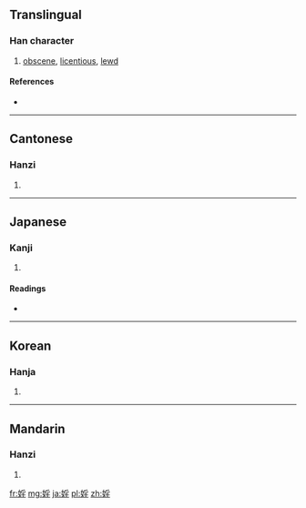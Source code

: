 {{also|淫}}
==Translingual==

===Han character===
{{Han char|rn=38|rad=女|as=08|sn=11|four=4241<sub>4</sub>|canj=女月竹土 (VBHG)}}

# [[obscene]], [[licentious]], [[lewd]]

====References====
* {{Han ref|kx=0265.220|dkj=06440|dj=0532.200|hdz=21060.080|uh=5A6C|ud=23148|bh=D4D9|bd=54489}}

----

==Cantonese==

===Hanzi===
{{yue-hanzi|jyut=|y=yam4}}

# {{defn|Cantonese|sort=女08}}

----

==Japanese==

===Kanji===
{{ja-kanji|grade=|rs=女08}}

# {{defn|Japanese|sort=女08}}

====Readings====
* {{ja-readings|on=[[いん]] (in)|kun=[[たわける]] (tawakeru), [[みだり]] (midari)}}

----

==Korean==

===Hanja===
{{ko-hanja|hangeul=음|rv=eum|mr=ŭm}}

# {{defn|Korean|sort=女08}}

----

==Mandarin==

===Hanzi===
{{cmn-hanzi|pin=[[yín]] ([[yin2]])|wg=yin<sup>2</sup>}}

# {{defn|Mandarin|sort=女08}}

[[fr:婬]]
[[mg:婬]]
[[ja:婬]]
[[pl:婬]]
[[zh:婬]]